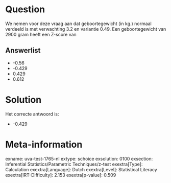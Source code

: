 Question
========

We nemen voor deze vraag aan dat geboortegewicht (in kg.) normaal
verdeeld is met verwachting 3.2 en variantie 0.49. Een geboortegewicht
van 2900 gram heeft een Z-score van

Answerlist
----------

* -0.56
* -0.429
* 0.429
* 0.612

Solution
========

Het correcte antwoord is: 

* -0.429

Meta-information
================
exname: uva-test-1765-nl
extype: schoice
exsolution: 0100
exsection: Inferential Statistics/Parametric Techniques/z-test
exextra[Type]: Calculation
exextra[Language]: Dutch
exextra[Level]: Statistical Literacy
exextra[IRT-Difficulty]: 2.153
exextra[p-value]: 0.509
